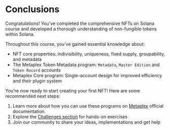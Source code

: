 
# Conclusions

Congratulations! You've completed the comprehensive NFTs on Solana course and developed a thorough understanding of non-fungible tokens within Solana.

<ArticleSection name="What you've learned" id="what-you-learned" level="h2" />

Throughout this course, you've gained essential knowledge about:
- NFT core properties: indivisibility, uniqueness, fixed supply, groupability, and metadata
- The Metaplex Token Metadata program: `Metadata`, `Master Edition` and `Token Record` accounts
- Metaplex Core program: Single-account design for improved efficiency and their plugin system

<ArticleSection name="Next Steps" id="next-steps" level="h2" />

You're now ready to start creating your first NFT! Here are some recommended next steps:

1. Learn more about how you can use these programs on [Metaplex](https://developers.metaplex.com) official documentation.
2. Explore the [Challenges section](/en/challenges) for hands-on exercises
3. Join our community to share your ideas, implementations and get help
